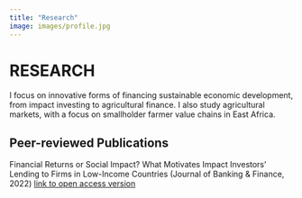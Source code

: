 ```yaml
---
title: "Research"
image: images/profile.jpg
---
```


# RESEARCH
I focus on innovative forms of financing sustainable economic development, from impact investing to agricultural finance. I also study agricultural markets, with a focus on smallholder farmer value chains in East Africa.

## Peer-reviewed Publications
Financial Returns or Social Impact? What Motivates Impact Investors’ Lending to Firms in Low-Income Countries (Journal of Banking & Finance, 2022) [link to open access version](https://doi.org/10.1016/j.jbankfin.2021.106224)
